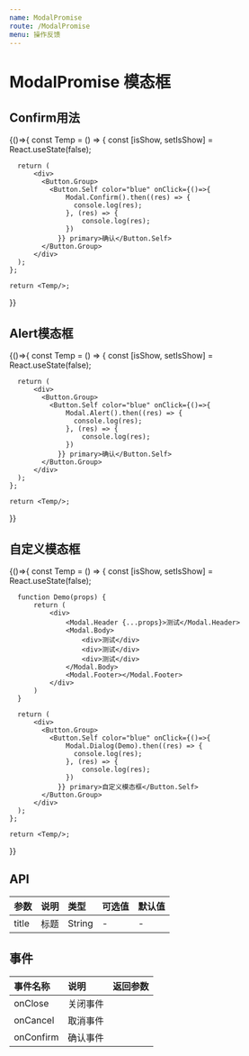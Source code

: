 ```yaml
---
name: ModalPromise
route: /ModalPromise
menu: 操作反馈
---
```



# ModalPromise 模态框

## Confirm用法
<Playground>
  {()=>{
    const Temp = () => {
      const [isShow, setIsShow] = React.useState(false);

      return (
          <div>
            <Button.Group>
              <Button.Self color="blue" onClick={()=>{
                  Modal.Confirm().then((res) => {
                    console.log(res);
                  }, (res) => {
                      console.log(res);
                  })
                }} primary>确认</Button.Self>
            </Button.Group>
          </div>
      );
    };

    return <Temp/>;
  }}
</Playground>

## Alert模态框
<Playground>
  {()=>{
    const Temp = () => {
      const [isShow, setIsShow] = React.useState(false);

      return (
          <div>
            <Button.Group>
              <Button.Self color="blue" onClick={()=>{
                  Modal.Alert().then((res) => {
                    console.log(res);
                  }, (res) => {
                      console.log(res);
                  })
                }} primary>确认</Button.Self>
            </Button.Group>
          </div>
      );
    };

    return <Temp/>;
  }}
</Playground>

## 自定义模态框
<Playground>
  {()=>{
    const Temp = () => {
      const [isShow, setIsShow] = React.useState(false);

      function Demo(props) {
          return (
              <div>
                  <Modal.Header {...props}>测试</Modal.Header>
                  <Modal.Body>
                      <div>测试</div>
                      <div>测试</div>
                      <div>测试</div>
                  </Modal.Body>
                  <Modal.Footer></Modal.Footer>
              </div>
          )
      }

      return (
          <div>
            <Button.Group>
              <Button.Self color="blue" onClick={()=>{
                  Modal.Dialog(Demo).then((res) => {
                    console.log(res);
                  }, (res) => {
                      console.log(res);
                  })
                }} primary>自定义模态框</Button.Self>
            </Button.Group>
          </div>
      );
    };

    return <Temp/>;
  }}
</Playground>


## API
| 参数 | 说明 | 类型 | 可选值 | 默认值 |
| :--- | :--- | :---- | :--- | :---- |
|   title  |      标题     | String |  - |  -




## 事件
| 事件名称 | 说明 | 返回参数 |
| :--- | :--- | :---- |
| onClose | 关闭事件 | 
| onCancel | 取消事件 | 
| onConfirm | 确认事件 |



